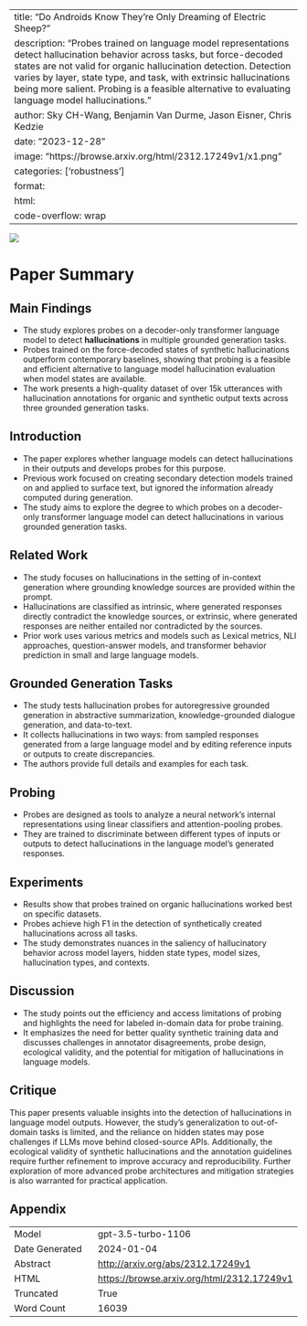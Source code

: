 
---
title: "Do Androids Know They're Only Dreaming of Electric Sheep?"
description: "Probes trained on language model representations detect hallucination behavior across tasks, but force-decoded states are not valid for organic hallucination detection. Detection varies by layer, state type, and task, with extrinsic hallucinations being more salient. Probing is a feasible alternative to evaluating language model hallucinations."
author: Sky CH-Wang, Benjamin Van Durme, Jason Eisner, Chris Kedzie
date: "2023-12-28"
image: "https://browse.arxiv.org/html/2312.17249v1/x1.png"
categories: ['robustness']
format:
  html:
    code-overflow: wrap
---

![](https://browse.arxiv.org/html/2312.17249v1/x1.png)

# Paper Summary

## Main Findings
- The study explores probes on a decoder-only transformer language model to detect **hallucinations** in multiple grounded generation tasks.
- Probes trained on the force-decoded states of synthetic hallucinations outperform contemporary baselines, showing that probing is a feasible and efficient alternative to language model hallucination evaluation when model states are available.
- The work presents a high-quality dataset of over 15k utterances with hallucination annotations for organic and synthetic output texts across three grounded generation tasks.

## Introduction
- The paper explores whether language models can detect hallucinations in their outputs and develops probes for this purpose.
- Previous work focused on creating secondary detection models trained on and applied to surface text, but ignored the information already computed during generation.
- The study aims to explore the degree to which probes on a decoder-only transformer language model can detect hallucinations in various grounded generation tasks.

## Related Work
- The study focuses on hallucinations in the setting of in-context generation where grounding knowledge sources are provided within the prompt.
- Hallucinations are classified as intrinsic, where generated responses directly contradict the knowledge sources, or extrinsic, where generated responses are neither entailed nor contradicted by the sources.
- Prior work uses various metrics and models such as Lexical metrics, NLI approaches, question-answer models, and transformer behavior prediction in small and large language models.

## Grounded Generation Tasks
- The study tests hallucination probes for autoregressive grounded generation in abstractive summarization, knowledge-grounded dialogue generation, and data-to-text.
- It collects hallucinations in two ways: from sampled responses generated from a large language model and by editing reference inputs or outputs to create discrepancies.
- The authors provide full details and examples for each task.

## Probing
- Probes are designed as tools to analyze a neural network’s internal representations using linear classifiers and attention-pooling probes.
- They are trained to discriminate between different types of inputs or outputs to detect hallucinations in the language model's generated responses.

## Experiments
- Results show that probes trained on organic hallucinations worked best on specific datasets.
- Probes achieve high F1 in the detection of synthetically created hallucinations across all tasks.
- The study demonstrates nuances in the saliency of hallucinatory behavior across model layers, hidden state types, model sizes, hallucination types, and contexts.

## Discussion
- The study points out the efficiency and access limitations of probing and highlights the need for labeled in-domain data for probe training.
- It emphasizes the need for better quality synthetic training data and discusses challenges in annotator disagreements, probe design, ecological validity, and the potential for mitigation of hallucinations in language models.

## Critique
This paper presents valuable insights into the detection of hallucinations in language model outputs. However, the study's generalization to out-of-domain tasks is limited, and the reliance on hidden states may pose challenges if LLMs move behind closed-source APIs. Additionally, the ecological validity of synthetic hallucinations and the annotation guidelines require further refinement to improve accuracy and reproducibility. Further exploration of more advanced probe architectures and mitigation strategies is also warranted for practical application.

## Appendix

|          |          |
|----------|----------|
| Model     | gpt-3.5-turbo-1106       |
| Date Generated     | 2024-01-04       |
| Abstract | [http://arxiv.org/abs/2312.17249v1](http://arxiv.org/abs/2312.17249v1)        |
| HTML     | [https://browse.arxiv.org/html/2312.17249v1](https://browse.arxiv.org/html/2312.17249v1)       |
| Truncated       | True       |
| Word Count       | 16039       |
